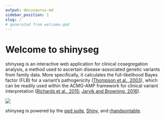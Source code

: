 ```yaml
---
output: docusaurus-md
sidebar_position: 1
slug: /
# generated from welcome.qmd
---
```


# Welcome to shinyseg

shinyseg is an interactive web application for clinical cosegregation analysis, a method used to ascertain disease-associated genetic variants from family data. More specifically, it calculates the full-likelihood Bayes factor (FLB) for a variant's pathogenicity ([Thompson et al., 2003](https://doi.org/10.1086/378100)), which can be readily used within the ACMG-AMP framework for clinical variant interpretation ([Richards et al., 2015](https://doi.org/10.1038%2Fgim.2015.30); [Jarvik and Browning, 2016](https://doi.org/10.1016%2Fj.ajhg.2016.04.003)).

<img src={require("./img/welcome.png").default} style={{maxHeight:"500px"}} />

shinyseg is powered by the [ped suite](https://magnusdv.github.io/pedsuite/), [Shiny](https://shiny.posit.co/), and [rhandsontable](https://CRAN.R-project.org/package=rhandsontable).
